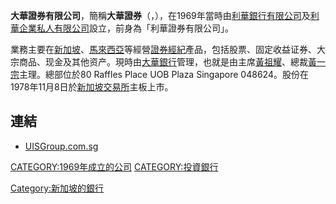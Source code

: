 '''大華證券有限公司'''，簡稱'''大華證券'''（'''{{lang-en|United International Securities Limited}}'''，{{sgx|U07}}），在1969年當時由[[利華銀行有限公司|利華銀行有限公司]]及[[利華企業私人有限公司|利華企業私人有限公司]]設立，前身為「利華證券有限公司」。

業務主要在[[新加坡|新加坡]]、[[馬來西亞|馬來西亞]]等經營[[證券經紀|證券經紀]]產品，包括股票、固定收益证券、大宗商品、现金及其他资产。現時由[[大華銀行|大華銀行]]管理，也就是由主席[[黃祖耀|黃祖耀]]、總裁[[黃一宗|黃一宗]]主理。總部位於80 Raffles Place UOB Plaza Singapore 048624。股份在1978年11月8日於[[新加坡交易所|新加坡交易所]]主板上市。

==連結==
*[http://www.uisgroup.com.sg UISGroup.com.sg]{{Wayback|url=http://www.uisgroup.com.sg/ |date=20161028142002 }}

[[CATEGORY:1969年成立的公司|CATEGORY:1969年成立的公司]]
[[CATEGORY:投資銀行|CATEGORY:投資銀行]]
[[Category:新加坡的銀行|Category:新加坡的銀行]]